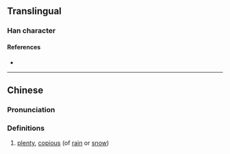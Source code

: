 {{character info/new}}
==Translingual==

===Han character===
{{Han char|rn=85|rad=水|as=15|sn=18|four=30131|canj=EIPF|ids=⿰氵麃}}

====References====
* {{Han ref|kx=0659.050|dkj=18601|dj=1069.010|hdz=31780.070|uh=700C|ud=28684|bh=EFEC|bd=61420}}

----

==Chinese==
{{zh-forms}}

===Pronunciation===
{{zh-pron
|m=biāo
|c=biu1
|mn=phiau
|mc=y
|oc=y
|ma=
|cat=a
}}

===Definitions===
{{zh-hanzi}}

# [[plenty]], [[copious]] (of [[rain]] or [[snow]])